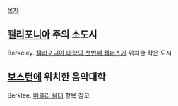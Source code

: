 [[목차]]

== [[캘리포니아]] 주의 소도시 ==
Berkeley.
[[캘리포니아 대학교/버클리 캠퍼스|캘리포니아 대학의 첫번째 캠퍼스]]가 위치한 작은 도시

== [[보스턴]]에 위치한 음악대학 ==
Berklee.
[[버클리 음대]] 항목 참고
